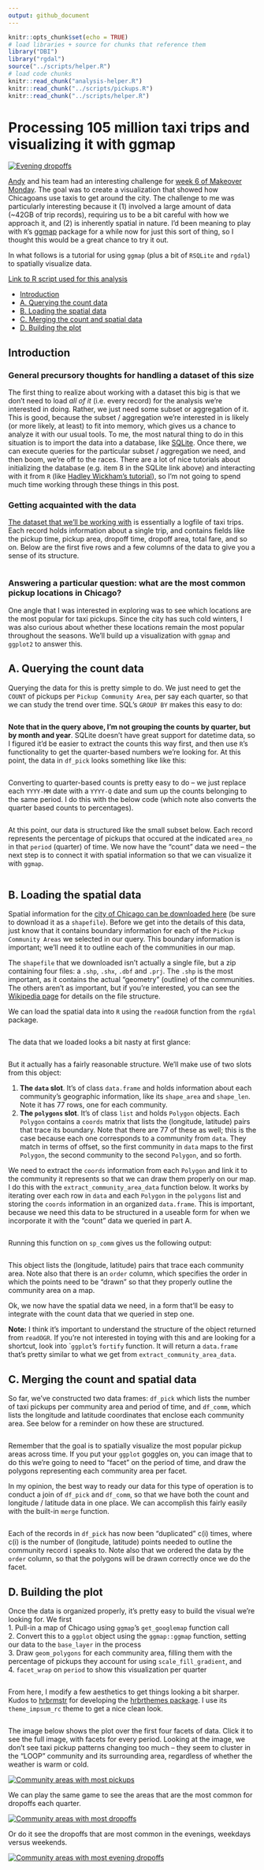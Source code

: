 ```yaml
---
output: github_document
---
```


```r
knitr::opts_chunk$set(echo = TRUE)
# load libraries + source for chunks that reference them
library("DBI")
library("rgdal")
source("../scripts/helper.R")
# load code chunks
knitr::read_chunk("analysis-helper.R")
knitr::read_chunk("../scripts/pickups.R")
knitr::read_chunk("../scripts/helper.R")
```

# Processing 105 million taxi trips and visualizing it with ggmap
[![Evening dropoffs][evening-dropoffs-small-png]][evening-dropoffs-png]

[Andy][andy-link] and his team had an interesting challenge for [week 6 of Makeover Monday][week-6-link]. The goal was to create a visualization that showed how Chicagoans use taxis to get around the city. The challenge to me was particularly interesting because it (1) involved a large amount of data (~42GB of trip records), requiring us to be a bit careful with how we approach it, and (2) is inherently spatial in nature. I'd been meaning to play with `R`'s [ggmap][ggmap-link] package for a while now for just this sort of thing, so I thought this would be a great chance to try it out.

In what follows is a tutorial for using `ggmap` (plus a bit of `RSQLite` and `rgdal`) to spatially visualize data.

[Link to R script used for this analysis][pickups-r-link]

- [Introduction](#introduction)  
- [A. Querying the count data](#querying-the-count-data)  
- [B. Loading the spatial data](#loading-the-spatial-data)  
- [C. Merging the count and spatial data](#merging-the-count-and-spatial-data)  
- [D. Building the plot](#building-the-plot)

## Introduction
### General precursory thoughts for handling a dataset of this size
The first thing to realize about working with a dataset this big is that we don't need to load *all of it* (i.e. every record) for the analysis we're interested in doing. Rather, we just need some subset or aggregation of it. This is good, because the subset / aggregation we're interested in is likely (or more likely, at least) to fit into memory, which gives us a chance to analyze it with our usual tools. To me, the most natural thing to do in this situation is to import the data into a database, like [SQLite][sqlite-link]. Once there, we can execute queries for the particular subset / aggregation we need, and then boom, we're off to the races. There are a lot of nice tutorials about initializing the database (e.g. item 8 in the SQLite link above) and interacting with it from `R` (like [Hadley Wickham's tutorial][hadley-sqlite]), so I'm not going to spend much time working through these things in this post.

### Getting acquainted with the data
[The dataset that we'll be working with][taxi-data-link] is essentially a logfile of taxi trips. Each record holds information about a single trip, and contains fields like the pickup time, pickup area, dropoff time, dropoff area, total fare, and so on. Below are the first five rows and a few columns of the data to give you a sense of its structure.

```r
```

### Answering a particular question: what are the most common pickup locations in Chicago?
One angle that I was interested in exploring was to see which locations are the most popular for taxi pickups. Since the city has such cold winters, I was also curious about whether these locations remain the most popular throughout the seasons. We'll build up a visualization with `ggmap` and `ggplot2` to answer this. 

## <a name="querying-the-count-data"/> A. Querying the count data </a>
Querying the data for this is pretty simple to do. We just need to get the `COUNT` of pickups per `Pickup Community Area`, per say each quarter, so that we can study the trend over time. SQL's `GROUP BY` makes this easy to do:

```r
```

**Note that in the query above, I'm not grouping the counts by quarter, but by month and year**. SQLite doesn't have great support for datetime data, so I figured it'd be easier to extract the counts this way first, and then use `R`'s functionality to get the quarter-based numbers we're looking for. At this point, the data in `df_pick` looks something like like this:

```r
```

Converting to quarter-based counts is pretty easy to do -- we just replace each `YYYY-MM` date with a `YYYY-Q` date and sum up the counts belonging to the same period. I do this with the below code (which note also converts the quarter based counts to percentages).

```r
```

At this point, our data is structured like the small subset below. Each record represents the percentage of pickups that occured at the indicated `area_no` in that `period` (quarter) of time. We now have the "count" data we need -- the next step is to connect it with spatial information so that we can visualize it with `ggmap`.

```r
```

## <a name="loading-the-spatial-data"/> B. Loading the spatial data </a>
Spatial information for the [city of Chicago can be downloaded here][spatial-data-link] (be sure to download it as a `shapefile`). Before we get into the details of this data, just know that it contains boundary information for each of the `Pickup Community Areas` we selected in our query. This boundary information is important; we'll need it to outline each of the communities in our map.

The `shapefile` that we downloaded isn't actually a single file, but a zip containing four files: a `.shp`, `.shx`, `.dbf` and `.prj`. The `.shp` is the most important, as it contains the actual "geometry" (outline) of the communities. The others aren't as important, but if you're interested, you can see the [Wikipedia page][shp-wiki-link] for details on the file structure.

We can load the spatial data into `R` using the `readOGR` function from the `rgdal` package.

```r
```

The data that we loaded looks a bit nasty at first glance:
```r
```

But it actually has a fairly reasonable structure. We'll make use of two slots from this object:  

  1. **The `data` slot**. It's of class `data.frame` and holds information about each community's geographic information, like its `shape_area` and `shape_len`. Note it has 77 rows, one for each community.
  2. **The `polygons` slot**. It's of class `list` and holds `Polygon` objects. Each `Polygon` contains a `coords` matrix that lists the (longitude, latitude) pairs that trace its boundary. Note that there are 77 of these as well; this is the case because each one corresponds to a community from `data`. They match in terms of offset, so the first community in `data` maps to the first `Polygon`, the second community to the second `Polygon`, and so forth.
  
We need to extract the `coords` information from each `Polygon` and link it to the community it represents so that we can draw them properly on our map. I do this with the `extract_community_area_data` function below. It works by iterating over each row in `data` and each `Polygon` in the `polygons` list and storing the `coords` information in an organized `data.frame`. This is important, because we need this data to be structured in a useable form for when we incorporate it with the "count" data we queried in part A.

```r
```
  
Running this function on `sp_comm` gives us the following output:

```r
```
This object lists the (longitude, latitude) pairs that trace each community area. Note also that there is an `order` column, which specifies the order in which the points need to be "drawn" so that they properly outline the community area on a map.  

Ok, we now have the spatial data we need, in a form that'll be easy to integrate with the count data that we queried in step one.

**Note:** I think it's important to understand the structure of the object returned from `readOGR`. If you're not interested in toying with this and are looking for a shortcut, look into ``ggplot`'s `fortify` function. It will return a `data.frame` that's pretty similar to what we get from `extract_community_area_data`.

## <a name="merging-the-count-and-spatial-data"/> C. Merging the count and spatial data </a>
So far, we've constructed two data frames: `df_pick` which lists the number of taxi pickups per community area and period of time, and `df_comm`, which lists the longitude and latitude coordinates that enclose each community area. See below for a reminder on how these are structured.

```r
```

Remember that the goal is to spatially visualize the most popular pickup areas across time. If you put your `ggplot` goggles on, you can image that to do this we're going to need to "facet" on the period of time, and draw the polygons representing each community area per facet.

In my opinion, the best way to ready our data for this type of operation is to conduct a join of `df_pick` and `df_comm`, so that we have both the count and longitude / latitude data in one place. We can accomplish this fairly easily with the built-in `merge` function.

```r
```

Each of the records in `df_pick` has now been "duplicated" c(i) times, where c(i) is the number of (longitude, latitude) points needed to outline the community record i speaks to. Note also that we ordered the data by the `order` column, so that the polygons will be drawn correctly once we do the facet.

## <a name="building-the-plot"/> D. Building the plot </a>
Once the data is organized properly, it's pretty easy to build the visual we're looking for. We first    
  1. Pull-in a map of Chicago using `ggmap`'s `get_googlemap` function call   
  2. Convert this to a `ggplot` object using the `ggmap::ggmap` function, setting our data to the `base_layer` in the process   
  3. Draw `geom_polygons` for each community area, filling them with the percentage of pickups they account for using `scale_fill_gradient`, and  
  4. `facet_wrap` on `period` to show this visualization per quarter

```r
```

From here, I modify a few aesthetics to get things looking a bit sharper. Kudos to [hrbrmstr][hrbrmstr-link] for developing the [hrbrthemes package][hrbrmstr-themes-link]. I use its `theme_impsum_rc` theme to get a nice clean look.

```r
```

The image below shows the plot over the first four facets of data. Click it to see the full image, with facets for every period. Looking at the image, we don't see taxi pickup patterns changing too much -- they seem to cluster in the "LOOP" community and its surrounding area, regardless of whether the weather is warm or cold. 

[![Community areas with most pickups][pickups-small-png]][pickups-small-png]

We can play the same game to see the areas that are the most common for dropoffs each quarter. 

[![Community areas with most dropoffs][dropoffs-small-png]][dropoffs-png]

Or do it see the dropoffs that are most common in the evenings, weekdays versus weekends.

[![Community areas with most evening dropoffs][evening-dropoffs-small-png]][evening-dropoffs-png]

[pickups-r-link]: ../scripts/pickups.R
[andy-link]: https://twitter.com/VizWizBI?lang=en
[week-6-link]: https://trimydata.com/2017/02/07/makeover-monday-week-6-2017-inside-chicagos-taxi-data/
[ggmap-link]: https://github.com/dkahle/ggmap
[sqlite-link]: https://www.sqlite.org/cli.html
[hadley-sqlite]: https://cran.r-project.org/web/packages/RSQLite/vignettes/RSQLite.html
[taxi-data-link]: https://data.cityofchicago.org/Transportation/Taxi-Trips/wrvz-psew
[spatial-data-link]: https://data.cityofchicago.org/Facilities-Geographic-Boundaries/Boundaries-Community-Areas-current-/cauq-8yn6
[hrbrmstr-link]: https://twitter.com/hrbrmstr?lang=en
[hrbrmstr-themes-link]: https://github.com/hrbrmstr/hrbrthemes
[shp-wiki-link]: https://en.wikipedia.org/wiki/Shapefile

[pickups-png]: ../plots/pickups.png
[dropoffs-png]: ../plots/dropoffs.png
[evening-dropoffs-png]: ../plots/evening-dropoffs.png

[pickups-small-png]: ../crop/pickups-small.png
[dropoffs-small-png]: ../crop/dropoffs-small.png
[evening-dropoffs-small-png]: ../crop/evening-dropoffs-small.png

